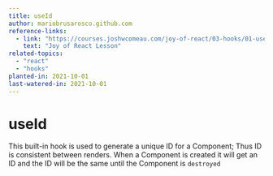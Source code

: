 ```yaml
---
title: useId
author: mariobrusarosco.github.com
reference-links:
  - link: "https://courses.joshwcomeau.com/joy-of-react/03-hooks/01-use-id"
    text: "Joy of React Lesson"
related-topics:
  - "react"
  - "hooks"
planted-in: 2021-10-01
last-watered-in: 2021-10-01
---
```


# useId

This built-in hook is used to generate a unique ID for a Component; Thus ID is consistent between renders. When a Component is created it will get an ID and the ID will be the same until the Component is `destroyed`
